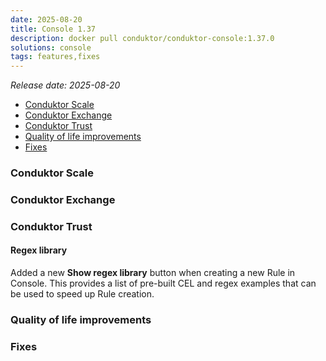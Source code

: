 ```yaml
---
date: 2025-08-20
title: Console 1.37
description: docker pull conduktor/conduktor-console:1.37.0
solutions: console
tags: features,fixes
---
```


_Release date: 2025-08-20_

- [Conduktor Scale](#conduktor-scale)
- [Conduktor Exchange](#conduktor-exchange)
- [Conduktor Trust](#conduktor-trust)
- [Quality of life improvements](#quality-of-life-improvements)
- [Fixes](#fixes)

### Conduktor Scale

### Conduktor Exchange

### Conduktor Trust

#### Regex library
Added a new **Show regex library** button when creating a new Rule in Console. This provides a list of pre-built CEL and regex examples that can be used to speed up Rule creation.

### Quality of life improvements

### Fixes